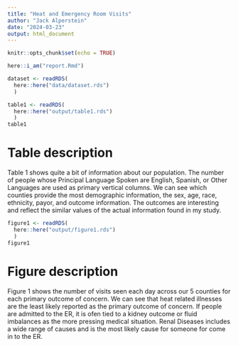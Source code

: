 ```yaml
---
title: "Heat and Emergency Room Visits"
author: "Jack Alperstein"
date: "2024-03-23"
output: html_document
---
```


```r
knitr::opts_chunk$set(echo = TRUE)
```

```r
here::i_am("report.Rmd")

dataset <- readRDS(
  here::here("data/dataset.rds")
  )
```

```r
table1 <- readRDS(
  here::here("output/table1.rds")
  )
table1
```
# Table description
Table 1 shows quite a bit of information about our population. The number of people whose Principal Language Spoken are English, Spanish, or Other Languages are used as primary vertical columns. We can see which counties provide the most demographic information, the sex, age, race, ethnicity, payor, and outcome information. The outcomes are interesting and reflect the similar values of the actual information found in my study. 



```r
figure1 <- readRDS(
  here::here("output/figure1.rds")
  )
figure1
```


# Figure description

Figure 1 shows the number of visits seen each day across our 5 counties for each primary outcome of concern. We can see that heat related illnesses are the least likely reported as the primary outcome of concern. If people are admitted to the ER, it is ofen tied to a kidney outcome or fluid imbalances as the more pressing medical situation. Renal Diseases includes a wide range of causes and is the most likely cause for someone for come in to the ER. 
